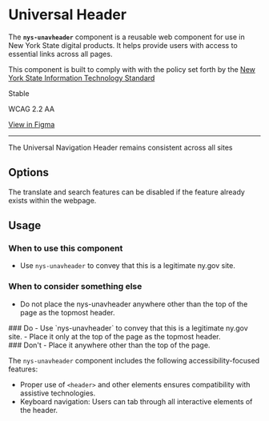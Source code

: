 
<Meta of={NysUnavHeaderStories} title="Components/UnavHeader/Documentation" />

# Universal Header

The **`nys-unavheader`** component is a reusable web component for use in New York State digital products. It helps provide users with access to essential links across all pages.

This component is built to comply with with the policy set forth by the [New York State Information
Technology Standard ](https://its.ny.gov/system/files/documents/2025/02/nys-s16-001-nys-universal-web-navigation.pdf)

<p className="pill pill--stable">Stable</p>

<p className="pill pill--wcag">WCAG 2.2 AA</p>

<p className="pill pill--uikit"><a target="_blank" href="https://www.figma.com/design/U2QpuSUXRTxbgG64Fzi9bu?node-id=3981-11902">View in Figma</a></p>

***

<div style={{ display: 'flex', gap: '10px', verticalAlign: 'middle', alignItems: 'center' }}>  <nys-icon size="xl" name="info"></nys-icon> The Universal Navigation Header remains consistent across all sites </div>
<Canvas of={NysUnavHeaderStories.Basic} />

<Controls />

## Options

The translate and search features can be disabled if the feature already exists within the webpage.
<Canvas of={NysUnavHeaderStories.HideTranslateSearch} />

## Usage

### When to use this component
  - Use `nys-unavheader` to convey that this is a legitimate ny.gov site.

### When to consider something else
  - Do not place the nys-unavheader anywhere other than the top of the page as the topmost header.

<div className="nys-grid-row nys-grid-gap-lg">
  <div className="nys-mobile-lg:nys-grid-col">
    <div className="usage-card usage-card--do">
      ### <nys-icon name="check_circle" color="--var(nys-color-success)" /> Do
      - Use `nys-unavheader` to convey that this is a legitimate ny.gov site.
      - Place it only at the top of the page as the topmost header.
    </div>
  </div>
  <div className="nys-mobile-lg:nys-grid-col">
    <div className="usage-card usage-card--dont">
      ### <nys-icon name="error" color="--var(nys-color-warning)" /> Don't
      - Place it anywhere other than the top of the page.
    </div>
  </div>
</div>

The `nys-unavheader` component includes the following accessibility-focused features:

- Proper use of `<header>` and other elements ensures compatibility with assistive technologies.
- Keyboard navigation: Users can tab through all interactive elements of the header.
